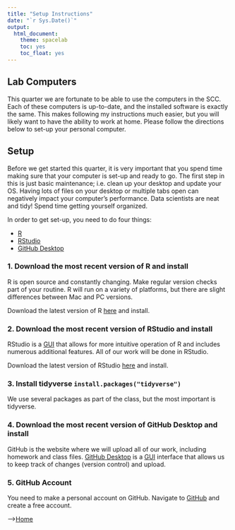 ```yaml
---
title: "Setup Instructions"
date: "`r Sys.Date()`"
output:
  html_document:
    theme: spacelab
    toc: yes
    toc_float: yes
---
```


## Lab Computers  
This quarter we are fortunate to be able to use the computers in the SCC. Each of these computers is up-to-date, and the installed software is exactly the same. This makes following my instructions much easier, but you will likely want to have the ability to work at home. Please follow the directions below to set-up your personal computer.  

## Setup  
Before we get started this quarter, it is very important that you spend time making sure that your computer is set-up and ready to go. The first step in this is just basic maintenance; i.e. clean up your desktop and update your OS. Having lots of files on your desktop or multiple tabs open can negatively impact your computer's performance. Data scientists are neat and tidy! Spend time getting yourself organized.  

In order to get set-up, you need to do four things:  

+ [R](https://www.r-project.org/)  
+ [RStudio](https://posit.co/)  
+ [GitHub Desktop](https://desktop.github.com/)

### 1. Download the most recent version of R and install
R is open source and constantly changing. Make regular version checks part of your routine. R will run on a variety of platforms, but there are slight differences between Mac and PC versions.  

Download the latest version of R [here](https://ftp.osuosl.org/pub/cran/) and install.  

### 2. Download the most recent version of RStudio and install
RStudio is a [GUI](https://www.computerhope.com/jargon/g/gui.htm) that allows for more intuitive operation of R and includes numerous additional features. All of our work will be done in RStudio.  

Download the latest version of RStudio [here](https://posit.co/) and install.  

### 3. Install tidyverse `install.packages("tidyverse")`    
We use several packages as part of the class, but the most important is tidyverse.  

### 4. Download the most recent version of GitHub Desktop and install  
GitHub is the website where we will upload all of our work, including homework and class files. [GitHub Desktop](https://desktop.github.com/) is a [GUI](https://www.computerhope.com/jargon/g/gui.htm) interface that allows us to keep track of changes (version control) and upload.  

### 5. GitHub Account
You need to make a personal account on GitHub. Navigate to [GitHub](http://www.github.com) and create a free account.  

-->[Home](https://jmledford3115.github.io/datascibiol/)  